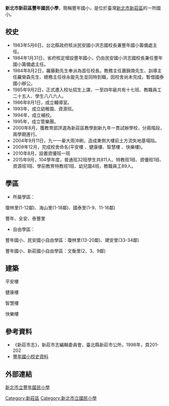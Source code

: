{{Infobox School
| name =新北市新莊區豐年國民小學
| other_name =Feng Nian Elementary School, Xinzhuang District, New Taipei City
| established = 西元1984年
| type = 市立[[國民小學|國民小學]]
|grades=六年制
| district = [[新北市|新北市]][[新莊區|新莊區]]
| address ={{flagicon|TWN}}[[新北市|新北市]][[新莊區|新莊區]]瓊泰路 116號
| tel=+886-2-2201-7102
| fax=+886-2-2201-8113
| website = [http://www.fnes.ntpc.edu.tw/ www.fnes.ntpc.edu.tw]
}}
'''新北市新莊區豐年國民小學'''，簡稱豐年國小，是位於臺灣[[新北市|新北市]][[新莊區|新莊區]]的一所國小。

==校史==
*1983年5月6日，台北縣政府核派民安國小洪志國校長兼豐年國小籌備處主任。
*1984年1月31日，省府核定增設豐年國小，仍由民安國小洪志國校長兼任豐年國小籌備處主任。
*1984年8月2日，羅藤勳先生奉派為首任校長。教務主任蕭錦煥先生、訓導主任羅榮森先生、總務主任徐永能先生並同時到職，因校舍尚未完成，暫借國泰國小辦公。
*1985年9月2日，正式遷入校址招生上課，一至四年級共有十七班、教職員工二十五人、學生八八六人。
*1986年8月1日，成立輔導室。
*1993年，成立幼稚園、資源班。
*1994年，成立補校。
*1995年，成立管樂團。
*2000年8月，獲教育部評選為新莊區教學創新九年一貫試辦學校，分兩階段，兩學期進行。
*2004年9月11日，九一一豪大雨沖刷，造成東側大樓前土方流失地基塌陷。
*2009年12月，完成校舍命名(平安樓 、健康樓、智慧樓 、快樂樓)。
*2010年8月，設置資優班一班
*2015年9月，104學年度，普通班32班學生共811人、特教班1班、資優班1班、資源班1班、學前教育特教班1班、幼兒園4班，教職員工89人。

==學區==
*所屬學區：
瓊林里(1-12鄰)、海山里(1-18鄰)、國泰里(1-9、11-16鄰)

豐年、全安、泰豐里

*自由學區：
豐年國小、民安國小自由學區：瓊林里(13-20鄰)、建安里(33-34鄰)

豐年國小、新莊國小自由學區：文衡里(2、3、9鄰)

==建築==

平安樓

健康樓

智慧樓

快樂樓

== 參考資料 ==
* 《新莊市志》，新莊市志編輯委員會，臺北縣新莊市公所，1998年，頁201-202
* [https://web.archive.org/web/20161116164136/http://www.fnes.ntpc.edu.tw/www/history/index.html 豐年國小校史資料]

==外部連結==
[http://www.fnes.ntpc.edu.tw/ 新北市立豐年國民小學] {{Wayback|url=http://www.fnes.ntpc.edu.tw/ |date=20160425004750 }}

{{新北市國民中小學列表}}

[[Category:新莊區|Category:新莊區]]
[[Category:新北市立國民小學|Category:新北市立國民小學]]